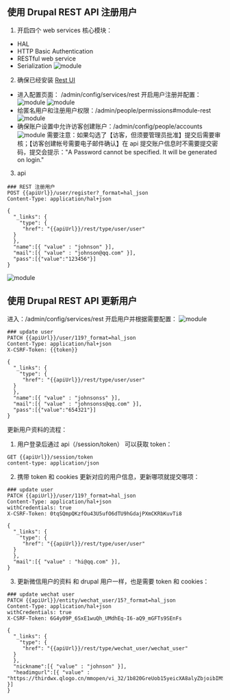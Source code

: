
<Meta title="开发/用户认证/注册" id="register" />

## 使用 Drupal REST API 注册用户

1. 开启四个 web services 核心模块：

- HAL
- HTTP Basic Authentication
- RESTful web service
- Serialization
  ![module](/assets/storybook/assets/drupal/rest-module.png)

2. 确保已经安装 [Rest UI](https://www.drupal.org/project/restui)

- 进入配置页面： /admin/config/services/rest 开启用户注册并配置：
  ![module](/assets/storybook/assets/drupal/user-register.png)
  ![module](/assets/storybook/assets/drupal/setting-user-register.png)
- 给匿名用户和注册用户权限：/admin/people/permissions#module-rest
  ![module](/assets/storybook/assets/drupal/drupal-rest-perms.png)
- 确保账户设置中允许访客创建账户：/admin/config/people/accounts
  ![module](/assets/storybook/assets/drupal/acount-setting.png)
  需要注意：如果勾选了【访客，但须要管理员批准】提交后需要审核；【访客创建帐号需要电子邮件确认】在 api 提交账户信息时不需要提交密码，提交会提示："A Password cannot be specified. It will be generated on login."

3. api

```
### REST 注册用户
POST {{apiUrl}}/user/register?_format=hal_json
Content-Type: application/hal+json

{
  "_links": {
    "type": {
     "href": "{{apiUrl}}/rest/type/user/user"
  }
  },
  "name":[{ "value" : "johnson" }],
  "mail":[{ "value" : "johnson@qq.com" }],
  "pass":[{"value":"123456"}]
}

```

![module](/assets/storybook/assets/drupal/register-success.png)

## 使用 Drupal REST API 更新用户

进入：/admin/config/services/rest 开启用户并根据需要配置：
![module](/assets/storybook/assets/drupal/user-update.png)

```
### update user
PATCH {{apiUrl}}/user/119?_format=hal_json
Content-Type: application/hal+json
X-CSRF-Token: {{token}}

{
  "_links": {
    "type": {
     "href": "{{apiUrl}}/rest/type/user/user"
  }
  },
  "name":[{ "value" : "johnsonss" }],
  "mail":[{ "value" : "johnsonss@qq.com" }],
  "pass":[{"value":"654321"}]
}

```

更新用户资料的流程：

1. 用户登录后通过 api（/session/token） 可以获取 token：

```
GET {{apiUrl}}/session/token
content-type: application/json
```

2. 携带 token 和 cookies 更新对应的用户信息，更新哪项就提交哪项：

```
### update user
PATCH {{apiUrl}}/user/119?_format=hal_json
Content-Type: application/hal+json
withCredentials: true
X-CSRF-Token: 0tqSQmpQKzfOu43U5ufO6dTU9hGdajPXmCKRbKuvTi8

{
  "_links": {
    "type": {
     "href": "{{apiUrl}}/rest/type/user/user"
  }
  },
  "mail":[{ "value" : "hi@qq.com" }],
}

```

3. 更新微信用户的资料
   和 drupal 用户一样，也是需要 token 和 cookies：

```
### update wechat user
PATCH {{apiUrl}}/entity/wechat_user/15?_format=hal_json
Content-Type: application/hal+json
withCredentials: true
X-CSRF-Token: 6G4y09P_6SxE1wuQh_UMdhEq-I6-aQ9_mGFTs9SEnFs

{
  "_links": {
    "type": {
     "href": "{{apiUrl}}/rest/type/wechat_user/wechat_user"
  }
  },
  "nickname":[{ "value" : "johnson" }],
  "headimgurl":[{ "value" : "https://thirdwx.qlogo.cn/mmopen/vi_32/1b820GreUob15yeicXA8alyZbjoibIMSHPmDnaZwHnVrn4tQP3nPwYMXgu1diaicfRnpBvpNy8DcBajsfQuicmPJtGA/132" }]
}

```

